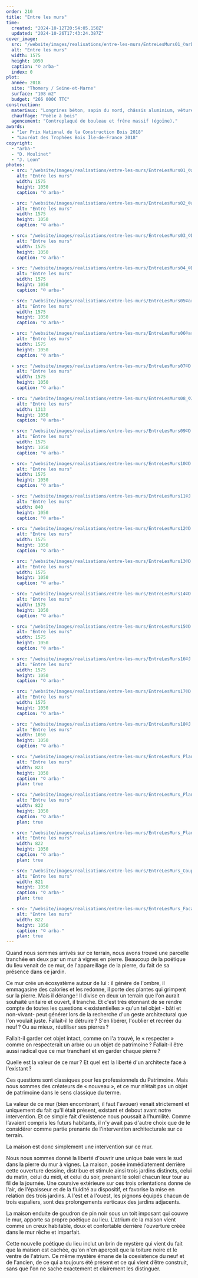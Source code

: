 ```yaml
---
order: 210
title: "Entre les murs"
time:
  created: "2024-10-12T20:54:05.150Z"
  updated: "2024-10-26T17:43:24.387Z"
cover_image:
  src: "/website/images/realisations/entre-les-murs/EntreLesMurs01_©arba.jpg"
  alt: "Entre les murs"
  width: 1575
  height: 1050
  caption: "© arba-"
  index: 0
plot:
  année: 2018
  site: "Thomery / Seine-et-Marne"
  surface: "108 m2"
  budget: "266 000€ TTC"
construction:
  materiaux: "Longrines béton, sapin du nord, châssis aluminium, vêture CP et goudron de pin, dalles MFP"
  chauffage: "Poêle à bois"
  agencement: "Contreplaqué de bouleau et frêne massif (égoïne)."
awards:
  - "1er Prix National de la Construction Bois 2018"
  - "Lauréat des Trophées Bois Île-de-France 2018"
copyright:
  - "arba-"
  - "D. Moulinet"
  - "J. Leon"
photos:
  - src: "/website/images/realisations/entre-les-murs/EntreLesMurs01_©arba.jpg"
    alt: "Entre les murs"
    width: 1575
    height: 1050
    caption: "© arba-"

  - src: "/website/images/realisations/entre-les-murs/EntreLesMurs02_©arba.jpg"
    alt: "Entre les murs"
    width: 1575
    height: 1050
    caption: "© arba-"

  - src: "/website/images/realisations/entre-les-murs/EntreLesMurs03_©D.Moulinet.jpg"
    alt: "Entre les murs"
    width: 1575
    height: 1050
    caption: "© arba-"

  - src: "/website/images/realisations/entre-les-murs/EntreLesMurs04_©D.Moulinet.jpg"
    alt: "Entre les murs"
    width: 1575
    height: 1050
    caption: "© arba-"

  - src: "/website/images/realisations/entre-les-murs/EntreLesMurs05©arba.jpg"
    alt: "Entre les murs"
    width: 1575
    height: 1050
    caption: "© arba-"

  - src: "/website/images/realisations/entre-les-murs/EntreLesMurs06©arba.jpg"
    alt: "Entre les murs"
    width: 1575
    height: 1050
    caption: "© arba-"

  - src: "/website/images/realisations/entre-les-murs/EntreLesMurs07©D.Moulinet.jpg"
    alt: "Entre les murs"
    width: 1575
    height: 1050
    caption: "© arba-"

  - src: "/website/images/realisations/entre-les-murs/EntreLesMurs08_©J.Leon.jpg"
    alt: "Entre les murs"
    width: 1313
    height: 1050
    caption: "© arba-"

  - src: "/website/images/realisations/entre-les-murs/EntreLesMurs09©D.Moulinet.jpg"
    alt: "Entre les murs"
    width: 1575
    height: 1050
    caption: "© arba-"

  - src: "/website/images/realisations/entre-les-murs/EntreLesMurs10©D.Moulinet.jpg"
    alt: "Entre les murs"
    width: 1575
    height: 1050
    caption: "© arba-"

  - src: "/website/images/realisations/entre-les-murs/EntreLesMurs11©J.Leon.jpg"
    alt: "Entre les murs"
    width: 840
    height: 1050
    caption: "© arba-"

  - src: "/website/images/realisations/entre-les-murs/EntreLesMurs12©D.Moulinet.jpg"
    alt: "Entre les murs"
    width: 1575
    height: 1050
    caption: "© arba-"

  - src: "/website/images/realisations/entre-les-murs/EntreLesMurs13©D.Moulinet.jpg"
    alt: "Entre les murs"
    width: 1575
    height: 1050
    caption: "© arba-"

  - src: "/website/images/realisations/entre-les-murs/EntreLesMurs14©D.Moulinet.jpg"
    alt: "Entre les murs"
    width: 1575
    height: 1050
    caption: "© arba-"

  - src: "/website/images/realisations/entre-les-murs/EntreLesMurs15©D.Moulinet.jpg"
    alt: "Entre les murs"
    width: 1575
    height: 1050
    caption: "© arba-"

  - src: "/website/images/realisations/entre-les-murs/EntreLesMurs16©J.Leon.jpg"
    alt: "Entre les murs"
    width: 1575
    height: 1050
    caption: "© arba-"

  - src: "/website/images/realisations/entre-les-murs/EntreLesMurs17©D.Moulinet.jpg"
    alt: "Entre les murs"
    width: 1575
    height: 1050
    caption: "© arba-"

  - src: "/website/images/realisations/entre-les-murs/EntreLesMurs18©J.Leon.jpg"
    alt: "Entre les murs"
    width: 1050
    height: 1050
    caption: "© arba-"

  - src: "/website/images/realisations/entre-les-murs/EntreLesMurs_Plan00.png"
    alt: "Entre les murs"
    width: 823
    height: 1050
    caption: "© arba-"
    plan: true

  - src: "/website/images/realisations/entre-les-murs/EntreLesMurs_Plan01.png"
    alt: "Entre les murs"
    width: 822
    height: 1050
    caption: "© arba-"
    plan: true

  - src: "/website/images/realisations/entre-les-murs/EntreLesMurs_Plan02.png"
    alt: "Entre les murs"
    width: 822
    height: 1050
    caption: "© arba-"
    plan: true

  - src: "/website/images/realisations/entre-les-murs/EntreLesMurs_CoupeNordSud'.png"
    alt: "Entre les murs"
    width: 821
    height: 1050
    caption: "© arba-"
    plan: true

  - src: "/website/images/realisations/entre-les-murs/EntreLesMurs_FacadeSud.png"
    alt: "Entre les murs"
    width: 822
    height: 1050
    caption: "© arba-"
    plan: true
---
```


Quand nous sommes arrivés sur ce terrain, nous avons trouvé une parcelle tranchée en deux par un mur à vignes en pierre. Beaucoup de la poétique du lieu venait de ce mur, de l'appareillage de la pierre, du fait de sa présence dans ce jardin.

Ce mur crée un écosystème autour de lui : il génère de l'ombre, il emmagasine des calories et les redonne, il porte des plantes qui grimpent sur la pierre. Mais il dérange ! Il divise en deux un terrain que l'on aurait souhaité unitaire et ouvert, il tranche. Et c'est très étonnant de se rendre compte de toutes les questions « existentielles » qu'un tel objet - bâti et non-vivant- peut générer lors de la recherche d'un geste architectural que l'on voulait juste. Fallait-il le détruire ? S'en libérer, l'oublier et recréer du neuf ? Ou au mieux, réutiliser ses pierres ?

Fallait-il garder cet objet intact, comme on l'a trouvé, le « respecter » comme on respecterait un arbre ou un objet de patrimoine ? Fallait-il être aussi radical que ce mur tranchant et en garder chaque pierre ?

Quelle est la valeur de ce mur ? Et quel est la liberté d'un architecte face à l'existant ?

Ces questions sont classiques pour les professionnels du Patrimoine. Mais nous sommes des créateurs de « nouveau », et ce mur n’était pas un objet de patrimoine dans le sens classique du terme.

La valeur de ce mur (bien encombrant, il faut l'avouer) venait strictement et uniquement du fait qu'il était présent, existant et debout avant notre intervention. Et ce simple fait d'existence nous poussait à l’humilité. Comme l’avaient compris les futurs habitants, il n'y avait pas d'autre choix que de le considérer comme partie prenante de l'intervention architecturale sur ce terrain.

La maison est donc simplement une intervention sur ce mur.

Nous nous sommes donné la liberté d'ouvrir une unique baie vers le sud dans la pierre du mur à vignes. La maison, posée immédiatement derrière cette ouverture dessine, distribue et stimule ainsi trois jardins distincts, celui du matin, celui du midi, et celui du soir, prenant le soleil chacun leur tour au fil de la journée. Une coursive extérieure sur ces trois orientations donne de l'air, de l'épaisseur et de la fluidité au dispositif, et favorise la mise en relation des trois jardins. A l'est et à l'ouest, les pignons équipés chacun de trois espaliers, sont des prolongements verticaux des jardins adjacents.

La maison enduite de goudron de pin noir sous un toit imposant qui couvre le mur, apporte sa propre poétique au lieu. L'atrium de la maison vient comme un creux habitable, doux et confortable derrière l'ouverture créée dans le mur rêche et imparfait.

Cette nouvelle poétique du lieu inclut un brin de mystère qui vient du fait que la maison est cachée, qu'on n'en aperçoit que la toiture noire et le ventre de l'atrium. Ce même mystère émane de la coexistence du neuf et de l'ancien, de ce qui a toujours été présent et ce qui vient d’être construit, sans que l'on ne sache exactement et clairement les distinguer.
